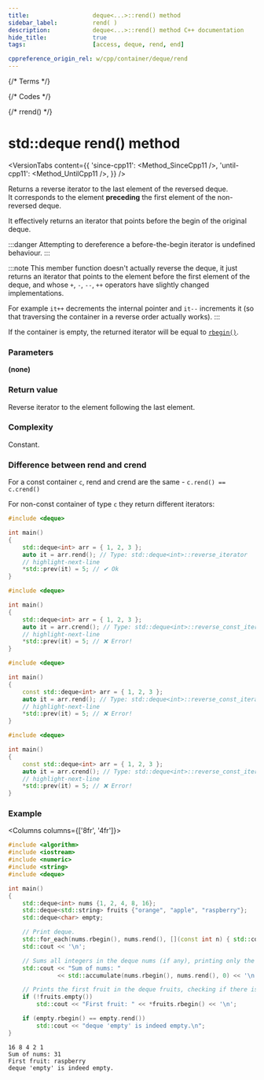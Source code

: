 ```yaml
---
title:					deque<...>::rend() method
sidebar_label:			rend( )
description:			deque<...>::rend() method C++ documentation
hide_title:				true
tags:					[access, deque, rend, end]

cppreference_origin_rel: w/cpp/container/deque/rend
---
```



{/* Terms */}

{/* Codes */}

{/* rrend() */}

# std::deque rend() method

<VersionTabs content={{
    'since-cpp11': <Method_SinceCpp11 />,
    'until-cpp11': <Method_UntilCpp11 />,
}} />

Returns a <Tooltip title={Term_ContAlias_ReverseIterator}>reverse iterator</Tooltip> to the last element of the reversed deque.  
It corresponds to the element **preceding** the first element of the non-reversed deque.

It effectively returns an iterator that points before the begin of the original deque.

:::danger
Attempting to dereference a before-the-begin iterator is <Tooltip title={Term_UndefinedBehaviour}>undefined behaviour</Tooltip>.
:::

:::note
This member function doesn't actually reverse the deque, it just returns an iterator that points to the element before the first element of the deque,
and whose `+`, `-`, `--`, `++` operators have slightly changed implementations.

For example `it++` decrements the internal pointer and `it--` increments it (so that traversing the container in a reverse order actually works).
:::

If the container is empty, the returned iterator will be equal to [`rbegin()`](/docs/std/containers/queues/deque/rbegin).

### Parameters

**(none)**

### Return value

Reverse iterator to the element following the last element.

### Complexity

Constant.

### Difference between rend and crend

For a const container `c`, rend and crend are the same - `c.rend() == c.crend()`

For non-const container of type `c` they return different iterators:

<Tabs>
<TabItem value="non-const-container" label="Non const container" default>

<Tabs>
<TabItem value="rend" label="rend" default>


```cpp
#include <deque>

int main()
{
    std::deque<int> arr = { 1, 2, 3 };
    auto it = arr.rend(); // Type: std::deque<int>::reverse_iterator
    // highlight-next-line
    *std::prev(it) = 5; // ✔ Ok
}
```

</TabItem>
<TabItem value="crend" label="crend" default>

```cpp
#include <deque>

int main()
{
    std::deque<int> arr = { 1, 2, 3 };
    auto it = arr.crend(); // Type: std::deque<int>::reverse_const_iterator
    // highlight-next-line
    *std::prev(it) = 5; // ❌ Error!
}
```

</TabItem>
</Tabs>

</TabItem>
<TabItem value="const-container" label="Const container">

<Tabs>
<TabItem value="rend" label="rend" default>

```cpp
#include <deque>

int main()
{
    const std::deque<int> arr = { 1, 2, 3 };
    auto it = arr.rend(); // Type: std::deque<int>::reverse_const_iterator
    // highlight-next-line
    *std::prev(it) = 5; // ❌ Error!
}
```

</TabItem>
<TabItem value="crend" label="crend" default>

```cpp
#include <deque>

int main()
{
    const std::deque<int> arr = { 1, 2, 3 };
    auto it = arr.crend(); // Type: std::deque<int>::reverse_const_iterator
    // highlight-next-line
    *std::prev(it) = 5; // ❌ Error!
}
```

</TabItem>
</Tabs>

</TabItem>
</Tabs>

### Example

<Columns columns={['8fr', '4fr']}>
<div>

```cpp title='Main.cpp' showLineNumbers
#include <algorithm>
#include <iostream>
#include <numeric>
#include <string>
#include <deque>

int main()
{
    std::deque<int> nums {1, 2, 4, 8, 16};
    std::deque<std::string> fruits {"orange", "apple", "raspberry"};
    std::deque<char> empty;

    // Print deque.
    std::for_each(nums.rbegin(), nums.rend(), [](const int n) { std::cout << n << ' '; });
    std::cout << '\n';

    // Sums all integers in the deque nums (if any), printing only the result.
    std::cout << "Sum of nums: "
              << std::accumulate(nums.rbegin(), nums.rend(), 0) << '\n';

    // Prints the first fruit in the deque fruits, checking if there is any.
    if (!fruits.empty())
        std::cout << "First fruit: " << *fruits.rbegin() << '\n';

    if (empty.rbegin() == empty.rend())
        std::cout << "deque 'empty' is indeed empty.\n";
}
```

</div>
<div>

```plaintext title="Output"
16 8 4 2 1
Sum of nums: 31
First fruit: raspberry
deque 'empty' is indeed empty.
```

</div>
</Columns>
